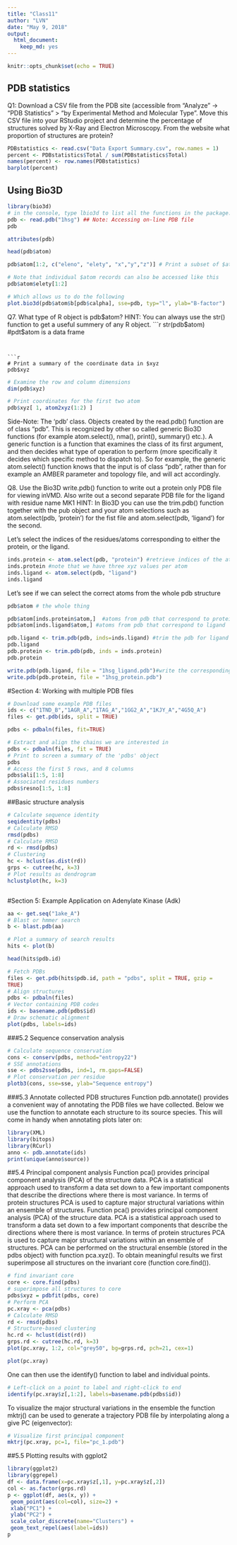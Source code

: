 ```yaml
---
title: "Class11"
author: "LVN"
date: "May 9, 2018"
output: 
  html_document: 
    keep_md: yes
---
```


```r
knitr::opts_chunk$set(echo = TRUE)
```

## PDB statistics
Q1: Download a CSV file from the PDB site (accessible from “Analyze” -> “PDB Statistics” > “by Experimental Method and Molecular Type”. Move this CSV file into your RStudio project and determine the percentage of structures solved by X-Ray and Electron Microscopy. From the website what proportion of structures are protein?

```r
PDBstatistics <- read.csv("Data Export Summary.csv", row.names = 1)
percent <- PDBstatistics$Total / sum(PDBstatistics$Total)
names(percent) <- row.names(PDBstatistics)
barplot(percent)
```


## Using Bio3D

```r
library(bio3d)
# in the console, type lbio3d to list all the functions in the package. help(package=bio3d) will open a help page for those functions.
pdb <- read.pdb("1hsg") ## Note: Accessing on-line PDB file
pdb
```

```r
attributes(pdb)
```


```r
head(pdb$atom)
```

```r
pdb$atom[1:2, c("eleno", "elety", "x","y","z")] # Print a subset of $atom data for the first two atoms
```


```r
# Note that individual $atom records can also be accessed like this
pdb$atom$elety[1:2]
```




```r
# Which allows us to do the following
plot.bio3d(pdb$atom$b[pdb$calpha], sse=pdb, typ="l", ylab="B-factor")
```



Q7. What type of R object is pdb$atom? HINT: You can always use the str() function to get a useful summery of any R object.
```r
str(pdb$atom) #pdt$atom is a data frame
```


```r
# Print a summary of the coordinate data in $xyz
pdb$xyz
```


```r
# Examine the row and column dimensions
dim(pdb$xyz)
```

```r
# Print coordinates for the first two atom
pdb$xyz[ 1, atom2xyz(1:2) ]
```

Side-Note: The 'pdb' class. Objects created by the read.pdb() function are of class "pdb". This is recognized by other so called generic Bio3D functions (for example atom.select(), nma(), print(), summary() etc.). A generic function is a function that examines the class of its first argument, and then decides what type of operation to perform (more specifically it decides which specific method to dispatch to). So for example, the generic atom.select() function knows that the input is of class "pdb", rather than for example an AMBER parameter and topology file, and will act accordingly.


Q8. Use the Bio3D write.pdb() function to write out a protein only PDB file for viewing inVMD. Also write out a second separate PDB file for the ligand with residue name MK1
HINT: In Bio3D you can use the trim.pdb() function together with the pub object and your atom selections such as atom.select(pdb, ’protein’) for the fist file and atom.select(pdb, ‘ligand’) for the second.

Let's select the indices of the residues/atoms corresponding to either the protein, or the ligand.
```r
inds.protein <- atom.select(pdb, "protein") #retrieve indices of the atoms corresponding to the term protein
inds.protein #note that we have three xyz values per atom
inds.ligand <- atom.select(pdb, "ligand")
inds.ligand
```

Let's see if we can select the correct atoms from the whole pdb structure
```r
pdb$atom # the whole thing
```


```r
pdb$atom[inds.protein$atom,]  #atoms from pdb that correspond to protein
pdb$atom[inds.ligand$atom,] #atoms from pdb that correspond to ligand
```


```r
pdb.ligand <- trim.pdb(pdb, inds=inds.ligand) #trim the pdb for ligand
pdb.ligand
pdb.protein <- trim.pdb(pdb, inds = inds.protein)
pdb.protein
```

```r
write.pdb(pdb.ligand, file = "1hsg_ligand.pdb")#write the corresponding .pdb files
write.pdb(pdb.protein, file = "1hsg_protein.pdb")
```

#Section 4: Working with multiple PDB files

```r
# Download some example PDB files
ids <- c("1TND_B","1AGR_A","1TAG_A","1GG2_A","1KJY_A","4G5Q_A")
files <- get.pdb(ids, split = TRUE)
```
```r
pdbs <- pdbaln(files, fit=TRUE)
```

```r
# Extract and align the chains we are interested in
pdbs <- pdbaln(files, fit = TRUE)
# Print to screen a summary of the 'pdbs' object
pdbs
# Access the first 5 rows, and 8 columns
pdbs$ali[1:5, 1:8]
# Associated residues numbers
pdbs$resno[1:5, 1:8]
```



##Basic structure analysis
```r
# Calculate sequence identity
seqidentity(pdbs)
# Calculate RMSD
rmsd(pdbs)
# Calculate RMSD
rd <- rmsd(pdbs)
# Clustering
hc <- hclust(as.dist(rd))
grps <- cutree(hc, k=3)
# Plot results as dendrogram
hclustplot(hc, k=3)



```



#Section 5:  Example Application on Adenylate Kinase (Adk)

```r
aa <- get.seq("1ake_A")
# Blast or hmmer search
b <- blast.pdb(aa)
```


```r
# Plot a summary of search results
hits <- plot(b)
```


```r
head(hits$pdb.id)
```

```r
# Fetch PDBs
files <- get.pdb(hits$pdb.id, path = "pdbs", split = TRUE, gzip =
TRUE)
# Align structures
pdbs <- pdbaln(files)
# Vector containing PDB codes
ids <- basename.pdb(pdbs$id)
# Draw schematic alignment
plot(pdbs, labels=ids)
```

###5.2 Sequence conservation analysis
```r
# Calculate sequence conservation
cons <- conserv(pdbs, method="entropy22")
# SSE annotations
sse <- pdbs2sse(pdbs, ind=1, rm.gaps=FALSE)
# Plot conservation per residue
plotb3(cons, sse=sse, ylab="Sequence entropy")
```


###5.3 Annotate collected PDB structures
Function pdb.annotate() provides a convenient way of annotating the PDB files we have
collected. Below we use the function to annotate each structure to its source species. This will
come in handy when annotating plots later on:

```r
library(XML)
library(bitops)
library(RCurl)
anno <- pdb.annotate(ids)
print(unique(anno$source))
```

##5.4 Principal component analysis
Function pca() provides principal component analysis (PCA) of the structure data. PCA is a
statistical approach used to transform a data set down to a few important components that
describe the directions where there is most variance. In terms of protein structures PCA is used
to capture major structural variations within an ensemble of structures.
Function pca() provides principal component analysis (PCA) of the structure data. PCA is a
statistical approach used to transform a data set down to a few important components that
describe the directions where there is most variance. In terms of protein structures PCA is used
to capture major structural variations within an ensemble of structures.
PCA can be performed on the structural ensemble (stored in the pdbs object) with function
pca.xyz(). To obtain meaningful results we first superimpose all structures on the invariant
core (function core.find()).

```r
# find invariant core
core <- core.find(pdbs)
# superimpose all structures to core
pdbs$xyz = pdbfit(pdbs, core)
# Perform PCA
pc.xray <- pca(pdbs)
# Calculate RMSD
rd <- rmsd(pdbs)
# Structure-based clustering
hc.rd <- hclust(dist(rd))
grps.rd <- cutree(hc.rd, k=3)
plot(pc.xray, 1:2, col="grey50", bg=grps.rd, pch=21, cex=1)
```
```r
plot(pc.xray)
```


One can then use the identify() function to label and individual points.
```r
# Left-click on a point to label and right-click to end
identify(pc.xray$z[,1:2], labels=basename.pdb(pdbs$id))
```

To visualize the major structural variations in the ensemble the function mktrj() can be used to
generate a trajectory PDB file by interpolating along a give PC (eigenvector):
```r
# Visualize first principal component
mktrj(pc.xray, pc=1, file="pc_1.pdb")
```


##5.5 Plotting results with ggplot2

```r
library(ggplot2)
library(ggrepel)
df <- data.frame(x=pc.xray$z[,1], y=pc.xray$z[,2])
col <- as.factor(grps.rd)
p <- ggplot(df, aes(x, y)) +
 geom_point(aes(col=col), size=2) +
 xlab("PC1") +
 ylab("PC2") +
 scale_color_discrete(name="Clusters") +
 geom_text_repel(aes(label=ids))
p
```

